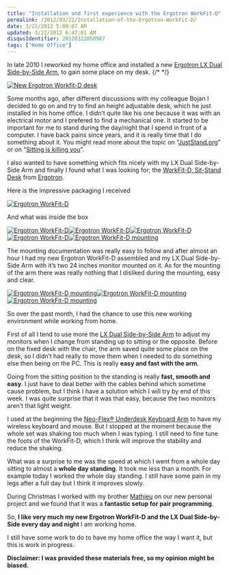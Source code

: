 ```yaml
---
title: "Installation and first experience with the Ergotron WorkFit-D"
permalink: /2012/03/22/Installation-of-the-Ergotron-WorkFit-D/
date: 3/22/2012 5:09:07 AM
updated: 3/22/2012 6:47:01 AM
disqusIdentifier: 20120322050907
tags: ["Home Office"]
---
```

In late 2010 I reworked my home office and installed a new [Ergotron LX Dual Side-by-Side Arm](http://www.laurentkempe.com/post/Installation-of-Ergotron-LX-Dual-Side-by-Side-Arm.aspx), to gain some place on my desk.
{/* <!-- more --> */}

[![New Ergotron Workfit-D desk](http://farm8.staticflickr.com/7120/7003699985_7c0182c1f6_c.jpg)](http://www.flickr.com/photos/laurentkempe/7003699985/ "New Ergotron WorkFit-D desk by Laurent Kempé, on Flickr")

Some months ago, after different discussions with my colleague Bojan I decided to go on and try to find an height adjustable desk, which he just installed in his home office. I didn’t quite like his one because it was with an electrical motor and I prefered to find a mechanical one. It started to be important for me to stand during the day/night that I spend in front of a computer. I have back pains since years, and it is really time that I do something about it. You might read more about the topic on “[JustStand.org](http://www.juststand.org/ResearchandNews/tabid/636/language/en-US/Default.aspx)” or on “[Sitting is killing you](http://www.medicalbillingandcoding.org/sitting-kills/)”. 

I also wanted to have something which fits nicely with my LX Dual Side-by-Side Arm and finally I found what I was looking for; the [WorkFit-D, Sit-Stand Desk](http://www.ergotron.com/Products/tabid/65/PRDID/511/language/en-US/Default.aspx) from [Ergotron](http://www.ergotron.com/).

Here is the impressive packaging I received

[![Ergotron WorkFit-D](http://farm8.staticflickr.com/7169/6420082673_33bff4d087_n.jpg)](http://www.flickr.com/photos/laurentkempe/6420082673/ "Ergotron WorkFit-D by Laurent Kempé, on Flickr")

And what was inside the box

[![Ergotron WorkFit-D](http://farm8.staticflickr.com/7148/6420160295_f961581c08_n.jpg)](http://www.flickr.com/photos/laurentkempe/6420160295/ "Ergotron WorkFit-D by Laurent Kempé, on Flickr")[![Ergotron WorkFit-D](http://farm8.staticflickr.com/7027/6420177653_491c69434b_n.jpg)](http://www.flickr.com/photos/laurentkempe/6420177653/ "Ergotron WorkFit-D by Laurent Kempé, on Flickr")[![Ergotron WorkFit-D](http://farm8.staticflickr.com/7022/6420212695_3b84a42fc0_n.jpg)](http://www.flickr.com/photos/laurentkempe/6420212695/ "Ergotron WorkFit-D by Laurent Kempé, on Flickr")[![Ergotron WorkFit-D](http://farm8.staticflickr.com/7151/6420245193_1339e7bf35_n.jpg)](http://www.flickr.com/photos/laurentkempe/6420245193/ "Ergotron WorkFit-D by Laurent Kempé, on Flickr")[![Ergotron WorkFit-D mounting](http://farm7.staticflickr.com/6225/6423944187_c5835ca5cf_n.jpg)](http://www.flickr.com/photos/laurentkempe/6423944187/ "Ergotron WorkFit-D mounting by Laurent Kempé, on Flickr")

The mounting documentation was really easy to follow and after almost an hour I had my new Ergotron WorkFit-D assembled and my LX Dual Side-by-Side Arm with it’s two 24 inches monitor mounted on it. As for the mounting of the arm there was really nothing that I disliked during the mounting, easy and clear.

[![Ergotron WorkFit-D mounting](http://farm7.staticflickr.com/6045/6423945135_22ff357b05_n.jpg)](http://www.flickr.com/photos/laurentkempe/6423945135/ "Ergotron WorkFit-D mounting by Laurent Kempé, on Flickr")[![Ergotron WorkFit-D mounting](http://farm8.staticflickr.com/7012/6423948459_999c1a4a4b_n.jpg)](http://www.flickr.com/photos/laurentkempe/6423948459/ "Ergotron WorkFit-D mounting by Laurent Kempé, on Flickr")[![Ergotron WorkFit-D mounting](http://farm8.staticflickr.com/7026/6423950529_ee17df2056_n.jpg)](http://www.flickr.com/photos/laurentkempe/6423950529/ "Ergotron WorkFit-D mounting by Laurent Kempé, on Flickr")

So over the past month, I had the chance to use this new working environment while working from home.

First of all I tend to use more the [LX Dual Side-by-Side Arm](http://www.laurentkempe.com/post/Installation-of-Ergotron-LX-Dual-Side-by-Side-Arm.aspx) to adjust my monitors when I change from standing up to sitting or the opposite. Before on the fixed desk with the chair, the arm saved quite some place on the desk, so I didn’t had really to move them when I needed to do something else then being on the PC. This is really **easy and fast with the arm**.

Going from the sitting position to the standing is really **fast, smooth and easy**. I just have to deal better with the cables behind which sometime cause problem, but I think I have a solution which I will try by end of this week. I was quite surprise that it was that easy, because the two monitors aren’t that light weight.

I used at the beginning the [Neo-Flex® Underdesk Keyboard Arm](http://www.ergotron.com/Products/tabid/65/PRDID/470/language/en-US/Default.aspx) to have my wireless keyboard and mouse. But I stopped at the moment because the whole set was shaking too much when I was typing. I still need to fine tune the foots of the WorkFit-D, which I think will improve the stability and reduce the shaking. 

What was a surprise to me was the speed at which I went from a whole day sitting to almost a **whole day standing**. It took me less than a month. For example today I worked the whole day standing. I still have some pain in my legs after a full day but I think it improves slowly.

During Christmas I worked with my brother [Mathieu](http://myaustraliantrip.blogspot.fr/) on our new personal project and we found that it was a **fantastic setup for pair programming**.

So, **I like very much my new Ergotron WorkFit-D and the LX Dual Side-by-Side every day and night** I am working home.

I still have some work to do to have my home office the way I want it, but this is work in progress.

**Disclaimer: I was provided these materials free, so my opinion might be biased.**
